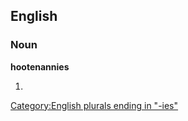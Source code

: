 ==English==

===Noun===
'''hootenannies'''

# {{plural of|[[hootenanny]]}}

[[Category:English plurals ending in "-ies"]]